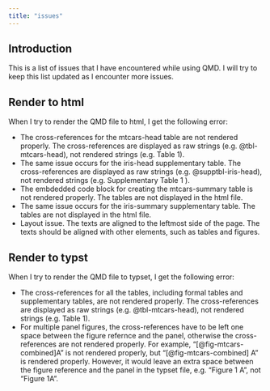 ```yaml
---
title: "issues"
---
```




## Introduction

This is a list of issues that I have encountered while using QMD. I will try to keep this list updated as I encounter more issues. 



## Render to html

When I try to render the QMD file to html, I get the following error:

- The cross-references for the mtcars-head table are not rendered properly. The cross-references are displayed as raw strings (e.g. @tbl-mtcars-head), not rendered strings (e.g. Table 1).
- The same issue occurs for the iris-head supplementary table. The cross-references are displayed as raw strings (e.g. @supptbl-iris-head), not rendered strings (e.g. Supplementary Table 1 ).
- The embdedded code block for creating the mtcars-summary table is not rendered properly. The tables are not displayed in the html file.
- The same issue occurs for the iris-summary supplementary table. The tables are not displayed in the html file.
- Layout issue. The texts are aligned to the leftmost side of the page. The texts should be aligned with other elements, such as tables and figures.

## Render to typst

When I try to render the QMD file to typset, I get the following error:

- The cross-references for all the tables, including formal tables and supplementary tables, are not rendered properly. The cross-references are displayed as raw strings (e.g. @tbl-mtcars-head), not rendered strings (e.g. Table 1).
- For multiple panel figures, the cross-references have to be left one space between the figure refernce and the panel, otherwise the cross-references are not rendered properly. For example, "[@fig-mtcars-combined]A" is not rendered properly, but "[@fig-mtcars-combined] A" is rendered properly. However, it would leave an extra space between the figure reference and the panel in the typset file, e.g. "Figure 1 A", not "Figure 1A".

